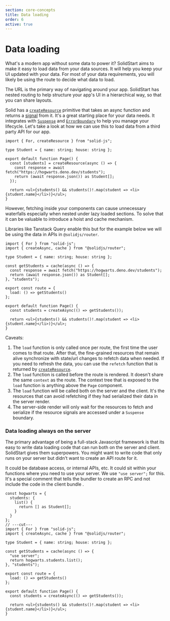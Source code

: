```yaml
---
section: core-concepts
title: Data loading
order: 6
active: true
---
```


# Data loading

What's a modern app without some data to power it? SolidStart aims to make it easy to load data from your data sources. It will help you keep your UI updated with your data. For most of your data requirements, you will likely be using the route to decide what data to load.

The URL is the primary way of navigating around your app. SolidStart has nested routing to help structure your app's UI in a hierarchical way, so that you can share layouts.

Solid has a [`createResource`][createResource] primitive that takes an async function and returns a [signal][signal] from it. It's a great starting place for your data needs. It integrates with [`Suspense`][Suspense] and [`ErrorBoundary`][ErrorBoundary] to help you manage your lifecycle. Let's take a look at how we can use this to load data from a third party API for our app.

```tsx twoslash {6-9}
import { For, createResource } from "solid-js";

type Student = { name: string; house: string };

export default function Page() {
  const [students] = createResource(async () => {
    const response = await fetch("https://hogwarts.deno.dev/students");
    return (await response.json()) as Student[];
  });

  return <ul>{students() && students()!.map(student => <li>{student.name}</li>)}</ul>;
}
```

However, fetching inside your components can cause unnecessary waterfalls especially when nested under lazy loaded sections. To solve that it can be valuable to introduce a hoist and cache mechanism.

Libraries like Tanstack Query enable this but for the example below we will be using the data in APIs in `@solidjs/router`.

```tsx twoslash filename="/routes/students.tsx" {6, 9, 12}
import { For } from "solid-js";
import { createAsync, cache } from "@solidjs/router";

type Student = { name: string; house: string };

const getStudents = cache(async () => {
  const response = await fetch("https://hogwarts.deno.dev/students");
  return (await response.json()) as Student[];
}, "students");

export const route = {
  load: () => getStudents()
};

export default function Page() {
  const students = createAsync(() => getStudents());

  return <ul>{students() && students()!.map(student => <li>{student.name}</li>)}</ul>;
}
```

Caveats:

1. The `load` function is only called once per route, the first time the user comes to that route. After that, the fine-grained resources that remain alive synchronize with state/url changes to refetch data when needed. If you need to refresh the data, you can use the `refetch` function that is returned by [`createResource`][createresource].
2. The `load` function is called before the route is rendered. It doesn't share the same `context` as the route. The context tree that is exposed to the `load` function is anything above the `Page` component.
3. The `load` function will be called both on the server and the client. It's the resources that can avoid refetching if they had serialized their data in the server render.
4. The server-side render will only wait for the resources to fetch and serialize if the resource signals are accessed under a `Suspense` boundary.

### Data loading always on the server

The primary advantage of being a full-stack Javascript framework is that its easy to write data loading code that can run both on the server and client. SolidStart gives them superpowers. You might want to write code that only runs on your server but didn't want to create an API route for it.

It could be database access, or internal APIs, etc. It could sit within your functions where you need to use your server. We use `"use server";` for this. It's a special comment that tells the bundler to create an RPC and not include the code in the client bundle .

```tsx twoslash filename="/routes/students.tsx" {7}
const hogwarts = {
  students: {
    list() {
      return [] as Student[];
    }
  }
};
// ---cut---
import { For } from "solid-js";
import { createAsync, cache } from "@solidjs/router";

type Student = { name: string; house: string };

const getStudents = cache(async () => {
  "use server";
  return hogwarts.students.list();
}, "students");

export const route = {
  load: () => getStudents()
};

export default function Page() {
  const students = createAsync(() => getStudents());

  return <ul>{students() && students()!.map(student => <li>{student.name}</li>)}</ul>;
}
```

[createResource]: https://www.solidjs.com/docs/latest/api#createresource
[signal]: https://www.solidjs.com/docs/latest/api#createsignal
[Suspense]: https://www.solidjs.com/docs/latest/api#suspense
[ErrorBoundary]: https://www.solidjs.com/docs/latest/api#errorboundary
[Actions]: /core-concepts/actions
